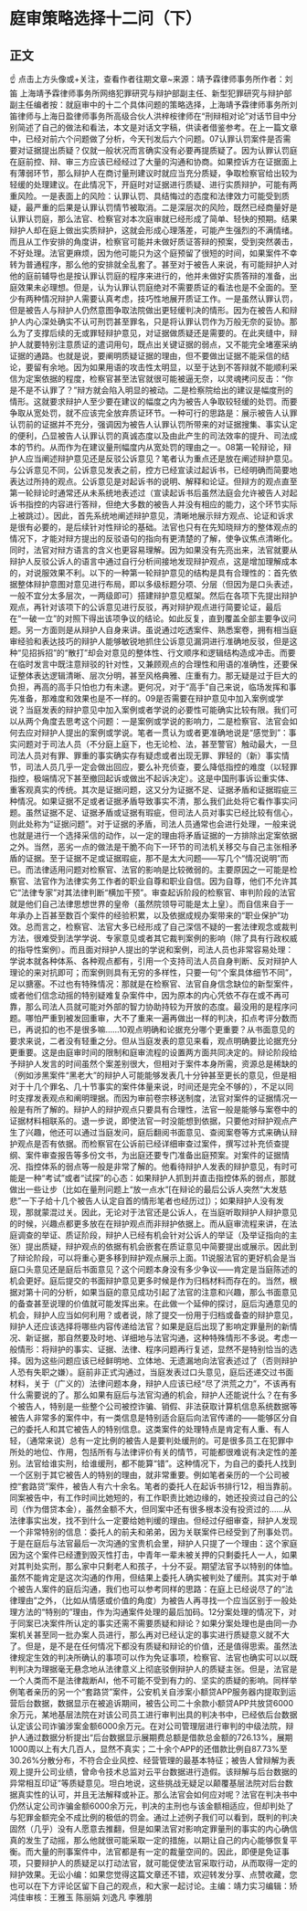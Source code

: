 # 庭审策略选择十二问（下）
## 正文
☝ 点击上方头像或+关注，查看作者往期文章~来源：靖予霖律师事务所作者：刘笛 上海靖予霖律师事务所网络犯罪研究与辩护部副主任、新型犯罪研究与辩护部副主任编者按：就庭审中的十二个具体问题的策略选择，上海靖予霖律师事务所刘笛律师与上海日盈律师事务所高级合伙人洪梓桉律师在“刑辩相对论”对话节目中分别简述了自己的做法和看法，本文是对话文字稿，供读者借鉴参考。在上一篇文章中，已经对前六个问题做了分析，今天刊发后六个问题。07认罪认罚案件是否需要对证据提出质疑？仅就一般状况而言确实没有必要再提质疑了。因为认罪认罚庭在庭前控、辩、审三方应该已经经过了大量的沟通和协商。如果控诉方在证据面上有薄弱环节，那么辩护人在商讨量刑建议时就应当充分质疑，争取检察官给出较为轻缓的处理建议。在此情况下，开庭时对证据进行质疑、进行实质辩护，可能有两重风险。一是表面上的风险：认罪认罚、具结悔过的态度和法律效力可能受到质疑，最严重的后果是认罪认罚情节被取消。二是深层次的风险，既然已经商量好是认罪认罚庭，那么法官、检察官对本次庭审就已经形成了简单、轻快的预期。结果辩护人却在庭上做出实质辩护，这就会形成心理落差，可能产生强烈的不满情绪。而且从工作安排的角度讲，检察官可能并未做好质证答辩的预案，受到突然袭击，不好处理。法官更麻烦，因为他可能只为这个庭预留了很短的时间，如果案件不幸转为普通程序，那么他的安排就全乱套了。甚至对于被告人来说，有可能辩护人对他的庭前辅导也是按认罪认罚庭的程序来进行的，他并未做好实质答辩的准备，出庭效果未必理想。但是，认为认罪认罚庭绝对不需要质证的看法也是不全面的。至少有两种情况辩护人需要认真考虑，技巧性地展开质证工作。一是虽然认罪认罚，但是被告人与辩护人仍然意图争取法院做出更轻缓判决的情形。因为在被告人和辩护人内心深处确实不认可刑罚甚至罪名，只是将认罪认罚作为万般无奈的妥协。那么为了支撑后续的无或罪轻辩护意见，对证据做质疑还是需要的。在此夹缝中，辩护人就要特别注意质证的遣词用句，既点出关键证据的弱点，又不能完全堵塞采纳证据的通路。也就是说，要阐明质疑证据的理由，但不要做出证据不能采信的结论，要留有余地。因为如果用语的攻击性太明显，以至于达到不答辩就不能顺利采信为定案依据的程度，检察官甚至法官就很可能被逼无奈，以灵魂拷问反击：“你是不是不认罪了？”辩方就会陷入明显的被动。二是检察院给出的建议是幅度刑的情形。这就要求辩护人至少要在建议的幅度之内为被告人争取较轻缓的处罚。而要争取从宽处罚，就不应该完全放弃质证环节。一种可行的思路是：展示被告人认罪认罚前的证据并不充分，强调因为被告人认罪认罚所带来的对证据搜集、事实认定的便利，凸显被告人认罪认罚的真诚态度以及由此产生的司法效率的提升、司法成本的节约。从而作为在建议量刑幅度内从宽处罚的理由之一。08第一轮辩论，辩护人应当阐述辩护意见还是反驳公诉意见？笔者认为重点还是放在阐述辩护意见。与公诉意见不同，公诉意见发表之前，控方已经宣读过起诉书，已经明确而简要地表达过所持的观点。公诉意见是对起诉书的说明、解释和论证。但辩方的观点直至第一轮辩论时通常还从未系统地表述过（宣读起诉书后虽然法庭会允许被告人对起诉书指控的内容进行答辩，但绝大多数的被告人并没有相应的能力，这个环节实际上被跳过）。因此，首先系统地阐述辩护意见，清晰地展示辩方观点、论证和诉求是很有必要的，是后续针对性辩论的基础。法官也只有在先知晓辩方的整体观点的情况下，才能对辩方提出的反驳语句的指向有更清楚的了解，使争议焦点清晰化。同时，法官对辩方语言的含义也更容易理解。因为如果没有先亮出来，法官就要从辩护人反驳公诉人的语言中通过自行分析间接地发现辩护观点，这是增加理解成本的，对说服效果不利。以下的一种第一轮辩护意见的结构是具有合理性的：首先依据整体辩护意图对意见进行布局，即以多级标题分项、分层（但因为是口头表述，一般不宜分太多层次，一两级即可）搭建辩护意见框架。然后在各项下先提出辩护观点，再针对该项下的公诉意见进行反驳，再对辩护观点进行简要论证，最后在“一破一立”的对照下得出该项争议的结论。如此反复，直到覆盖全部主要争议问题。另一方面则是从辩护人自身来讲。虽说通过吃透案件、熟悉案卷，拥有相当庭审经验和表达技巧的辩护人能够敏锐地抓住公诉意见漏洞进行准确地反驳，但是这种“见招拆招”的“散打”却会对意见的整体性、行文顺序和逻辑结构造成冲击。而要在临时发言中既注意辩驳的针对性，又兼顾观点的合理性和用语的准确性，还要保证整体表达逻辑清晰、层次分明，甚至风格典雅、庄重有力。那无疑是过于巨大的负担，再高的高手只怕也力有未逮。更何况，对于“高手”自己来说，临场发挥和事先准备，那难度和效果也是不一样的。09是否需要在辩护意见中加入案例或学说？当庭发表的辩护意见中加入案例或者学说的必要性可能确实比较有限。我们可以从两个角度去思考这个问题：一是案例或学说的影响力，二是检察官、法官会如何去应对辩护人提出的案例或学说。笔者一贯认为或者更准确地说是“感觉到”：事实问题对于司法人员（不分庭上庭下，也无论检、法，甚至警官）触动最大，一旦司法人员对有罪、罪重的事实确实存有疑虑或者出现无罪、罪轻的（新）事实情节，司法人员几乎一定会做出回应，要么补充侦查，要么降低指控的难度（以轻罪指控，极端情况下甚至撤回起诉或做出不起诉决定）。这是中国刑事诉讼重实体、重客观真实的传统。其次是证据问题，这又分为证据不足、证据矛盾和证据瑕疵三种情况。如果证据不足或者证据矛盾导致事实不清，那么我们此处将它看作事实问题。虽然证据不足、证据矛盾或证据有瑕疵，但司法人员对事实已经比较有信心，则此处称为“证据问题”。对于证据的矛盾，司法人员通常也会进行处理，一般来说也就是进行一个选择采信的动作，以一定的理由将矛盾证据的一方排除出定案依据之外。当然，恶劣一点的做法是干脆不向下一环节的司法机关移交与自己主张相矛盾的证据。至于证据不足或证据瑕疵，那不是太大问题——写几个“情况说明”而已。而法律适用问题对检察官、法官的影响是比较微弱的。主要原因之一可能是检察官、法官作为法律实务工作者的职业自尊和职业自信。因为自尊，他们不允许其它“法律专家”对其法律判断“横加干预”。审查起诉阶段的检察官、审判阶段的法官就是他们自己法律思想世界的皇帝（虽然院领导可能是太上皇）。而自信来自于一年承办上百甚至数百个案件的经验积累，以及依据成规办案带来的“职业保护”功效。总而言之，检察官、法官大多已经形成了自己深信不疑的一套法律观念或裁判方法，很难受到法学学说、专家意见或者其它裁判案例的影响（除了具有行政权威的指导性案例）。而且面对辩护人提出的学说和案例，司法人员也非常容易处理：学说本就各种体系、各种观点都有，引用一个支持司法人员自身判断、反对辩护人理论的来对抗即可；而案例则具有无穷的多样性，只要一句“个案具体细节不同”，足以搪塞。不过也有特殊情况：那就是在检察官、法官自身信念缺位的新型案件，或者他们信念动摇的特别疑难复杂案件中，因为原本的内心凭依不存在或不再可靠，那么司法人员就可能对外部的智力协助持较为开放的态度。最没用的是程序问题。哪怕严重到被发回重审，大不了重来一遍再做出一样的判决，扣点考评分数而已，再说扣的也不是很多嘛……10观点明确和论据充分哪个更重要？从书面意见的要求来说，二者没有轻重之分。但从当庭发表的意见来看，观点明确要比论据充分更重要。这是由庭审时间的限制和庭审流程的设置两方面共同决定的。辩论阶段给予辩护人发言的时间虽然个案差别很大，但相对于案件本身所需，资源总是稀缺的（例如涉黑案件“黑老大”的辩护人可能能够发表几十分钟甚至更长的意见，但是相对于十几个罪名、几十节事实的案件体量来说，时间还是完全不够的），不足以同时支撑发表观点和阐明理据。而因为审前卷宗移送制度，法官对案件的证据情况一般是有所了解的。辩护人的辩护观点只要具有合理性，法官一般是能够与案卷中的证据材料相联系的。退一步说，即使法官一时没能想到依据，只要他对辩护观点产生了兴趣，他还可以通过当庭发问，庭后翻阅书面意见、查阅案卷等方式来确认辩护观点是否有依据。而检察官在公诉前已经详细审查过案件，撰写过补充侦查提纲、案件审查报告等多份文书，为出庭还要专门准备出庭预案。对案件的证据情况、指控体系的弱点等一般是非常了解的。他看待辩护人发表的辩护意见，有时可能是一种“考试”或者“试探”的心态：如果辩护人抓到并直击指控体系的弱点，那就做出一些让步（比如在量刑问题上“放一点水”[在辩论的最后公诉人突然“大发慈悲”一下子给十几个被告人认定自首的情形笔者也经历过]）；如果辩护人没有发现，那就蒙混过关。因此，无论对于法官还是公诉人，在当庭听取辩护人辩护意见的时候，兴趣点都更多放在在辩护观点而非辩护依据上。而从庭审流程来讲，在法庭调查的举证、质证阶段，辩护人已经有机会针对公诉人的举证（及举证指向的主张）提出质疑，辩护观点的依据有机会嵌套在质证意见中简要提出或展示。因此到了辩论阶段，可以将重心更多移到辩护观点展示上面。11说服法官的更好机会是当庭口头意见还是庭后书面意见？这个问题本身没有多少争议——肯定是当庭陈述的机会更好。庭后提交的书面辩护意见更多时候是作为归档材料而存在的。当然，根据对第十问的分析，如果当庭的意见成功引起了法官的注意和兴趣，那么书面意见的备查甚至说理的价值就可能发挥出来。在此做一个延伸的探讨，庭后沟通意见的机会，辩护人应当如何利用？或者说，除了提交一份用于归档或备查的辩护意见，辩护人还应该选择将哪些内容传递给法官？如果是庭后出现了影响定罪量刑的新情况、新证据，那自然要及时地、详细地与法官沟通，这种特殊情形不多说。考虑一般情形：将辩护的事实、证据、法律、程序问题再行复述，显然不是特别恰当的选择。因为这些问题应该已经鲜明地、立体地、无遗漏地向法官表述过了（否则辩护人恐有失职之嫌）。庭前非正式沟通过，当庭发表过口头意见，庭后还递交过书面材料，关于（广义的）法律问题本身，辩护人应该已经“尽了洪荒之力”，不该再有什么需要说的了。那么如果有庭后与法官沟通的机会，辩护人还能说什么？在有多个被告人，特别是一些整个公司被控诈骗、销假、非法获取计算机信息系统数据等被告人非常多的案件中，有一类信息是特别适合庭后向法官传递的——能够区分自己的委托人和其它被告人的特别信息。这类案件的处理特点是肯定有人重、有人轻，（通常来说）总有一定比例的被告人是要判处缓刑的。可是很多员工在犯罪中所处的地位、作用，包括所有与法律评价有关的情节，可能都很难说有决定性的差别。法官给谁实刑，给谁缓刑，都不能算“错”。这种情况下，为自己的委托人找到一个区别于其它被告人的特别的理由，就非常重要。例如笔者亲历的一个公司被控“套路贷”案件，被告人有六十余名。笔者的委托人在起诉书排行12，相当靠前。同案被告中，有工作时间比她短的，有工作职责比她边缘的，她还投资过自己的公司（作为借贷本金），虽然金额不大，但同案中还有很多根本没有投资过的……从法律事实出发，找不到什么一定要给她判缓的理由。但经过仔细审查，辩护人发现一个非常特别的信息：委托人的前夫和弟弟，因为关联案件已经受到了刑事处罚。于是在庭后与法官最后一次沟通的宝贵机会里，辩护人只提了一个理由：这个家庭因为这个案件已经遭到毁灭性打击，中青年一辈未被关押的只剩委托人一人，如果对其判处实刑，那么家中只剩老人和孩子，十分不妥。期望法官予以特别的体恤。虽然不能肯定是这次沟通的作用，但结果上委托人确实被判处了缓刑。其实对于单个被告人案件的庭后沟通，我们也可以参考同样的思路：在庭上已经说尽了的“法律理由”之外，（比如从情感或价值的角度）为被告人再寻找一个应当区别于一般处理方法的“特别的”理由，作为沟通案件处理的最后加码。12分案处理的情况下，对于同案已决案件所认定的事实还需不需要质疑和辩论？如果分案处理也是由同一办案机关甚至同一批办案人员进行，那么再对已经认定的事实进行质疑意义就不大了。但是，是不是在任何情况下都没有质疑和辩论的价值，还是值得思索。虽然法律规定生效的判决所确认的事项可以作为免证事项，检察官、法官也确实可以以既判判决为理据毫无悬念地从法律意义上彻底驳倒辩护人的质疑主张。但是，法官是一个人类而不是法律裁断AI，他不可能不受到有力的、坚实的质疑的影响。同样举例笔者亲历的另一个“套路贷”案件，公安机关自涉案小额贷APP服务器内提取到运营后台数据，数据显示在被追诉期间，被告公司二十余款小额贷APP共放贷6000余万元，某地基层法院在对该公司员工进行审判出具的判决书中，已经依后台数据认定该公司诈骗涉案金额6000余万元。在对公司管理层进行审判的中级法院，辩护人通过数据分析提出“后台数据显示展期费总额是借款总金额的726.13%，展期1000周以上有大几百人，显然不真实；二十余个APP的还借款比例自87.73%至30.26%分散分布，不符合企业风控、经营管理的最基本特征；被告人曾辩解为表观上提升公司业绩，曾命令技术总监对云平台数据进行造假。该辩解与后台数据的异常相互印证”等质疑意见。坦白地说，这些挑战无疑足以颠覆基层法院对后台数据真实性的认可，并且无法解释或补正。那么法官会如何应对呢？法官在判决书中仍然认定公司诈骗金额6000余万元，判决的主刑也与该金额相适应，但却判处了与犯罪金额完全不成比例的极低的罚金。通过上述例子我们可以看到，既判的判决固然（几乎）没有人愿意去推翻，但是如果法官对影响定罪量刑的事实的内心确信真的发生了动摇，那么他就很可能采取一定的措施，以期让自己的内心能够恢复平衡。而大量的刑事案件中，法官都是有一定的裁量空间的。因此，即便是免证事项，只要辩护人的质疑足以打动法官，就可能促使法官采取行动，从而取得一定的辩护效果。无讼小编：如果您觉得这篇文章还不错，欢迎转发分享、点赞收藏，您也可以在下方评论区留下自己的观点，和大家一起讨论。主编：靖力实习编辑：矫鸿佳审核：王雅玉 陈丽娟 刘逸凡 李雅朋